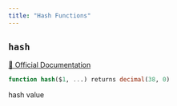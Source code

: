 ```yaml
---
title: "Hash Functions"
---
```



## `hash`
[🔗 Official Documentation](#)

```sql
function hash($1, ...) returns decimal(38, 0)
```
hash value


